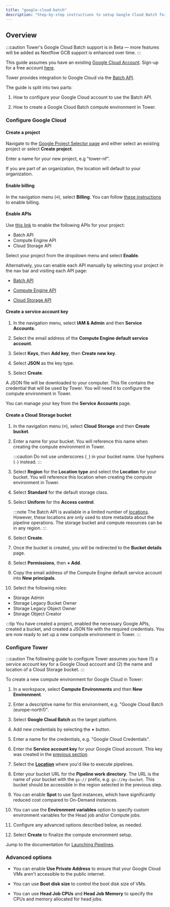 ```yaml
---
title: "google-cloud-batch"
description: "Step-by-step instructions to setup Google Cloud Batch for Nextflow Tower."
---
```


## Overview

:::caution
Tower's Google Cloud Batch support is in Beta — more features will be added as Nextflow GCB support is enhanced over time.
:::

This guide assumes you have an existing [Google Cloud Account](https://console.cloud.google.com). Sign-up for a free account [here](https://cloud.google.com/).

Tower provides integration to Google Cloud via the [Batch API](https://cloud.google.com/batch/docs/reference/rest).

The guide is split into two parts:

1. How to configure your Google Cloud account to use the Batch API.

2. How to create a Google Cloud Batch compute environment in Tower.

### Configure Google Cloud

#### Create a project

Navigate to the [Google Project Selector page](https://console.cloud.google.com/projectselector2) and either select an existing project or select **Create project**.

Enter a name for your new project, e.g "tower-nf".

If you are part of an organization, the location will default to your organization.

#### Enable billing

In the navigation menu (**≡**), select **Billing**. You can follow [these instructions](https://cloud.google.com/billing/docs/how-to/modify-project) to enable billing.

#### Enable APIs

Use [this link](https://console.cloud.google.com/flows/enableapi?apiid=batch.googleapis.com%2Ccompute.googleapis.com%2Cstorage-api.googleapis.com) to enable the following APIs for your project:

- Batch API
- Compute Engine API
- Cloud Storage API

Select your project from the dropdown menu and select **Enable**.

Alternatively, you can enable each API manually by selecting your project in the nav bar and visiting each API page:

- [Batch API](https://console.cloud.google.com/marketplace/product/google/batch.googleapis.com)

- [Compute Engine API](https://console.cloud.google.com/marketplace/product/google/compute.googleapis.com)

- [Cloud Storage API](https://console.cloud.google.com/marketplace/product/google/storage-api.googleapis.com)

#### Create a service account key

1. In the navigation menu, select **IAM & Admin** and then **Service Accounts**.

2. Select the email address of the **Compute Engine default service account**.

3. Select **Keys**, then **Add key**, then **Create new key**.

4. Select **JSON** as the key type.

5. Select **Create**.

A JSON file will be downloaded to your computer. This file contains the credential that will be used by Tower. You will need it to configure the compute environment in Tower.

You can manage your key from the **Service Accounts** page.

#### Create a Cloud Storage bucket

1. In the navigation menu (**≡**), select **Cloud Storage** and then **Create bucket**.

2. Enter a name for your bucket. You will reference this name when creating the compute environment in Tower.

   :::caution
   Do not use underscores (`_`) in your bucket name. Use hyphens (`-`) instead.
   :::

3. Select **Region** for the **Location type** and select the **Location** for your bucket. You will reference this location when creating the compute environment in Tower.

4. Select **Standard** for the default storage class.

5. Select **Uniform** for the **Access control**.

   :::note
   The Batch API is available in a limited number of [locations](https://cloud.google.com/batch/docs/locations). However, these locations are only used to store metadata about the pipeline operations. The storage bucket and compute resources can be in any region.
   :::

6. Select **Create**.

7. Once the bucket is created, you will be redirected to the **Bucket details** page.

8. Select **Permissions**, then **+ Add**.

9. Copy the email address of the Compute Engine default service account into **New principals**.

10. Select the following roles:

- Storage Admin
- Storage Legacy Bucket Owner
- Storage Legacy Object Owner
- Storage Object Creator

:::tip
You have created a project, enabled the necessary Google APIs, created a bucket, and created a JSON file with the required credentials. You are now ready to set up a new compute environment in Tower.
:::

### Configure Tower

:::caution
The following guide to configure Tower assumes you have (1) a service account key for a Google Cloud account and (2) the name and location of a Cloud Storage bucket.
:::

To create a new compute environment for Google Cloud in Tower:

1. In a workspace, select **Compute Environments** and then **New Environment**.

2. Enter a descriptive name for this environment, e.g. "Google Cloud Batch (europe-north1)".

3. Select **Google Cloud Batch** as the target platform.

4. Add new credentials by selecting the **+** button.

5. Enter a name for the credentials, e.g. "Google Cloud Credentials".

6. Enter the **Service account key** for your Google Cloud account. This key was created in the [previous section](#create-a-service-account-key).

7. Select the [**Location**](https://cloud.google.com/compute/docs/regions-zones#available) where you'd like to execute pipelines.

8. Enter your bucket URL for the **Pipeline work directory**. The URL is the name of your bucket with the `gs://` prefix, e.g. `gs://my-bucket`. This bucket should be accessible in the region selected in the previous step.

9. You can enable **Spot** to use Spot instances, which have significantly reduced cost compared to On-Demand instances.

10. You can use the **Environment variables** option to specify custom environment variables for the Head job and/or Compute jobs.

11. Configure any advanced options described below, as needed.

12. Select **Create** to finalize the compute environment setup.

Jump to the documentation for [Launching Pipelines](../launch/launchpad.mdx).

### Advanced options

- You can enable **Use Private Address** to ensure that your Google Cloud VMs aren't accessible to the public internet.

- You can use **Boot disk size** to control the boot disk size of VMs.

- You can use **Head Job CPUs** and **Head Job Memory** to specify the CPUs and memory allocated for head jobs.
